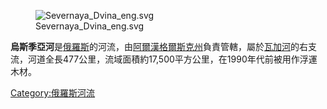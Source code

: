 {{Coord|61|31|30|N|42|36|10|E|display=title|region:RU-ARK_type:river_source:dewiki}}

[[Image:Severnaya_Dvina_eng.svg|right]]

'''烏斯季亞河'''是[[俄羅斯|俄羅斯]]的河流，由[[阿爾漢格爾斯克州|阿爾漢格爾斯克州]]負責管轄，屬於[[瓦加河|瓦加河]]的右支流，河道全長477公里，流域面積約17,500平方公里，在1990年代前被用作浮運木材。

{{Russia-geo-stub}}
[[Category:俄羅斯河流|Category:俄羅斯河流]]
